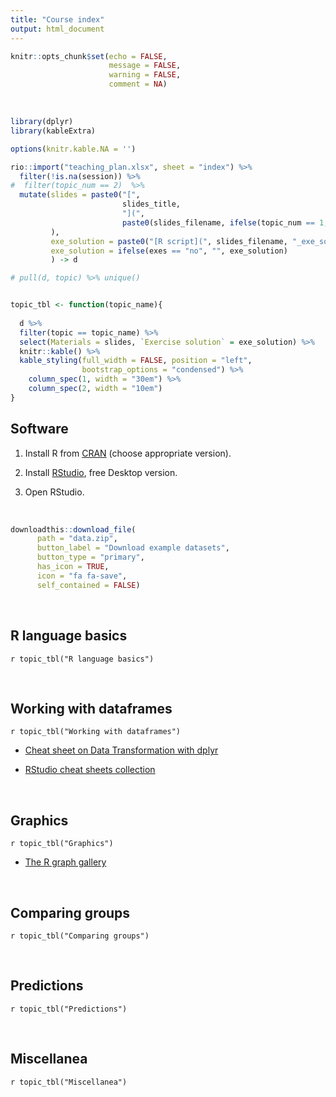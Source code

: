 ```yaml
---
title: "Course index"
output: html_document
---
```



```r
knitr::opts_chunk$set(echo = FALSE, 
                      message = FALSE, 
                      warning = FALSE,
                      comment = NA)

```

\


```r
library(dplyr)
library(kableExtra)

options(knitr.kable.NA = '')

rio::import("teaching_plan.xlsx", sheet = "index") %>% 
  filter(!is.na(session)) %>% 
#  filter(topic_num == 2)  %>% 
  mutate(slides = paste0("[", 
                         slides_title, 
                         "](",
                         paste0(slides_filename, ifelse(topic_num == 1, ".R", ".html")), ")"
         ),
         exe_solution = paste0("[R script](", slides_filename, "_exe_solution.R)"),
         exe_solution = ifelse(exes == "no", "", exe_solution)
         ) -> d

# pull(d, topic) %>% unique() 


topic_tbl <- function(topic_name){
  
  d %>% 
  filter(topic == topic_name) %>% 
  select(Materials = slides, `Exercise solution` = exe_solution) %>% 
  knitr::kable() %>% 
  kable_styling(full_width = FALSE, position = "left", 
                bootstrap_options = "condensed") %>% 
    column_spec(1, width = "30em") %>% 
    column_spec(2, width = "10em")
}

```


## Software

1. Install R from [CRAN](https://cran.r-project.org/) (choose appropriate version).

2. Install [RStudio](https://www.rstudio.com/products/rstudio/download/), free Desktop version.

3. Open RStudio.

\


```r
downloadthis::download_file(
      path = "data.zip",
      button_label = "Download example datasets",
      button_type = "primary",
      has_icon = TRUE,
      icon = "fa fa-save",
      self_contained = FALSE)
```

\

## R language basics
`r topic_tbl("R language basics")`

\

## Working with dataframes
`r topic_tbl("Working with dataframes")`

- [Cheat sheet on Data Transformation with dplyr](https://nyu-cdsc.github.io/learningr/assets/data-transformation.pdf)

- [RStudio cheat sheets collection](https://www.rstudio.com/resources/cheatsheets/)



\

## Graphics
`r topic_tbl("Graphics")`

- [The R graph gallery](https://r-graph-gallery.com/)

\

## Comparing groups
`r topic_tbl("Comparing groups")`

\

## Predictions
`r topic_tbl("Predictions")`

\

## Miscellanea
`r topic_tbl("Miscellanea")`


